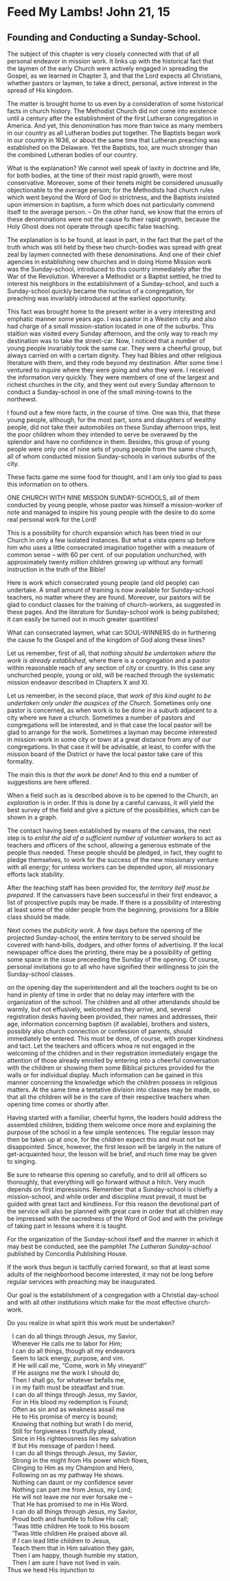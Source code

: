 # Feed My Lambs!  John 21, 15
## Founding and Conducting a Sunday-School. {-}

The subject of this chapter is very closely connected with that of all personal endeavor in mission work.  It links up with the historical fact that the laymen of the early Church were actively engaged in spreading the Gospel, as we learned in Chapter 3, and that the Lord expects all Christians, whether pastors or laymen, to take a direct, personal, active interest in the spread of His kingdom.

The matter is brought home to us even by a consideration of some historical facts in church history.  The Methodist Church did not come into existence until a century after the establishment of the first Lutheran congregation in America.  And yet, this denomination has more than twice as many members in our country as all Lutheran bodies put together.  The Baptists began work in our country in 1636, or about the same time that Lutheran preaching was established on the Delaware.  Yet the Baptists, too, are much stronger than the combined Lutheran bodies of our country.

What is the explanation?  We cannot well speak of laxity in doctrine and life, for both bodies, at the time of their most rapid growth, were most conservative.  Moreover, some of their tenets might be considered unusually objectionable to the average person; for the Methodists had church rules which went beyond the Word of God in strictness, and the Baptists insisted upon immersion in baptism, a form which does not particularly commend itself to the average person. -- On the other hand, we know that the errors of these denominations were not the cause fo their rapid growth, because the Holy Ghost does not operate through specific false teaching.

The explanation is to be found, at least in part, in the fact that the part of the truth which was stil held by these two church-bodies was spread with great zeal by laymen connected with these denominations.  And one of their chief agencies in establishing new churches and in doing Home Mission work was the Sunday-school, introduced to this country immediately after the War of the Revolution.  Wherever a Methodist or a Baptist settled, he tried to interest his neighbors in the establishment of a Sunday-school, and such a Sunday-school quickly became the nucleus of a congregation, for preaching was invariably introduced at the earliest opportunity.

This fact was brought home to the present writer in a very interesting and emphatic manner some years ago.  I was pastor in a Western city and also had charge of a small mission-station located in one of the suburbs.  This staition was visited every Sunday afternoon, and the only way to reach my destination was to take the street-car.  Now, I noticed that a number of young people invariably took the same car.  They were a cheerful group, but always carried on with a certain dignity.  They had Bibles and other religious literature with them, and they rode beyond my destination.  After some time I ventured to inquire where they were going and who they were.  I received the information very quickly.  They were members of one of the largest and richest churches in the city, and they went out every Sunday afternoon to conduct a Sunday-school in one of the small mining-towns to the northewst. 

I found out a few more facts, in the course of time.  One was this, that these young people, although, for the most part, sons and daughters of wealthy people, did not take their automobiles on these Sunday afternoon trips, lest the poor children whom they intended to serve be overawed by the splendor and have no confidence in them.  Besides, this group of young people were only one of nine sets of young people from the same church, all of whom conducted mission Sunday-schools in various suburbs of the city.

These facts game me some food for thought, and I am only too glad to pass this information on to others.

ONE CHURCH WITH NINE MISSION SUNDAY-SCHOOLS, all of them conducted by young people, whose pastor was himself a mission-worker of note and managed to inspire his young people with the desire to do some real personal work for the Lord!

This is a possibility for church expansion which has been tried in our Church in only a few isolated instances.  But what a vista opens up before him who uses a little consecrated imagination together with a measure of common sense -- with 60 per cent. of our population unchurched, with approximately twenty million children growing up without any formatl instruction in the truth of the Bible!

Here is work which consecrated young people (and old people) can undertake.  A small amount of training is now available for Sunday-school teachers, no matter where they are found.  Moreover, our pastors will be glad to conduct classes for the training of church-workers, as suggested in these pages.  And the literature for Sunday-school work is being published; it can easily be turned out in much greater quantities!

What can consecrated laymen, what can SOUL-WINNERS do in furthering the cause fo the Gospel and of the kingdom of God along these lines?

Let us remember, first of all, that _nothing should be undertaken where the work is already established_, where there is a congregation and a pastor within reasonable reach of any section of city or country.  In this case any unchurched people, young or old, will be reached through the systematic mission endeavor described in Chapters X and XI.

Let us remember, in the second place, that _work of this kind ought to be undertaken only under the auspices of the Church_.  Sometimes only one pastor is concerned, as when work is to be done in a suburb adjacent to a city where we have a church.  Sometimes a number of pastors and congregations will be interested, and in that case the local pastor will be glad to arrange for the work.  Sometimes a layman may become interested in mission-work in some city or town at a great distance from any of our congregations.  In that case it will be advisable, at least, to confer with the mission board of the District or have the local pastor take care of this formality.

The main this is _that the work be done!_  And to this end a number of suggestions are here offered. 

When a field such as is described above is to be opened to the Church, an _exploration_ is in order.  If this is done by a careful canvass, it will yield the best survey of the field and give a picture of the possibilities, which can be shown in a graph.

The contact having been established by means of the canvass, the next step is to _enlist the aid of a sufficient number of volunteer workers_ to act as teachers and officers of the school, allowing a generous estimate of the people thus needed.  These people should be pledged, in fact, they ought to pledge themselves, to work for the success of the new missionary venture with all energy; for unless workers can be depended upon, all missionary efforts lack stability.

After the teaching staff has been provided for, the _territory itelf must be prepared_.  If the canvassers have been successful in their first endeavor, a list of prospective pupils may be made.  If there is a possibility of interesting at least some of the older people from the beginning, provisions for a Bible class should be made.

Next comes the _publicity work_.  A few days before the opening of the projected Sunday-school, the entire territory to be served should be covered with hand-bills, dodgers, and other forms of advertising.  If the local newspaper office does the printing, there may be a possibility of getting some space in the issue preceeding the Sunday of the opening.  Of course, personal invitations go to all who have signified their willingness to join the Sunday-school classes.

on the opening day the superintendent and all the teachers ought to be on hand in plenty of time in order that no delay may interfere with the organization of the school.  The children and all other attendands should be warmly, but not effusively, welcomed as they arrive, and, several registration desks having been provided, their names and addresses, their age, information concerning baptism (if available), brothers and sisters, possibly also church connection or confession of parents, should immediately be entered.  This must be done, of course, with proper kindness and tact.  Let the teachers and officers whoa re not engaged in the welcoming of the children and in their registration immediately engage the attention of those already enrolled by entering into a cheerful conversation with the children or showing them some Biblical pictures provided for the walls or for individual display.  Much information can be gained in this manner concerning the knowledge which the children possess in religious matters.  At the same time a tentative division into classes may be made, so that all the children will be in the care of their respective teachers when opening time comes or shortly after.

Having started with a familiar, cheerful hymn, the leaders hould address the assembled children, bidding them welcome once more and explaining the purpose of the school in a few simple sentences.  The regular lesson may then be taken up at once, for the children expect this and must not be disappointed.  Since, however, the first lesson will be largely in the nature of get-acquainted hour, the lesson will be brief, and much time may be given to singing.

Be sure to rehearse this opening so carefully, and to drill all officers so thoroughly, that everything will go forward without a hitch.  Very much depends on first impressions.  Remember that a Sunday-school is chiefly a mission-school, and while order and discipline must prevail, it must be guided with great tact and kindliness.  For this reason the devotional part of the service will also be planned with great care in order that all children may be impressed with the sacredness of the Word of God and with the privilege of taking part in lessons where it is taught.

For the organization of the Sunday-school itself and the manner in which it may best be conducted, see the pamphlet _The Lutheran Sunday-school_ published by Concordia Publishing House.

If the work thus begun is tactfully carried forward, so that at least some adults of the neighborhood become interested, it may not be long before regular services with preaching may be inaugurated.

Our goal is the establishment of a congregation with a Christial day-school and with all other institutions which make for the most effective church-work.

Do you realize in what spirit this work must be undertaken?

|	 I can do all things through Jesus, my Savior,
|	 Wherever He calls me to labor for Him;
|	 I can do all things, though all my endeavors
|	 Seem to lack energy, purpose, and vim.
|	 If He will call me, "Come, work in My vineyard!"
|	 If He assigns me the work I should do,
|	 Then I shall go, for whatever befalls me,
| 	 I in my faith must be steadfast and true.

|	 I can do all things through Jesus, my Savior,
|	 For in His blood my redemption is Found;
|	 Often as sin and as weakness assail me
|	 He to His promise of mercy is bound;
|	 Knowing that nothing but wrath I do merid,
|	 Still for forgiveness I trustfully plead,
|	 Since in His righteousness lies my salvation
|	 If but His message of pardon I heed.

|	 I can do all things through Jesus, my Savior,
|	 Strong in the might from His power which flows,
|	 Clinging to Him as my Champion and Hero,
|	 Following on as my pathway He shows.
|	 Nothing can daunt or my confidence sever
|	 Nothing can part me from Jesus, my Lord;
|	 He will not leave me nor ever forsake me --
|	 That He has promised to me in His Word.

|	 I can do all things through Jesus, my Savior,
|	 Proud both and humble to follow His call;
|	 'Twas little children He took to His bosom
|	 'Twas little children He praised above all.
|	 If I can lead little children to Jesus,
|	 Teach them that in Him salvation they gain,
|	 Then I am happy, though humble my station,
|	 Then I am sure I have not lived in vain.

Thus we heed His injunction to
\begin{center} "FEED MY LAMBS" \end{center}


